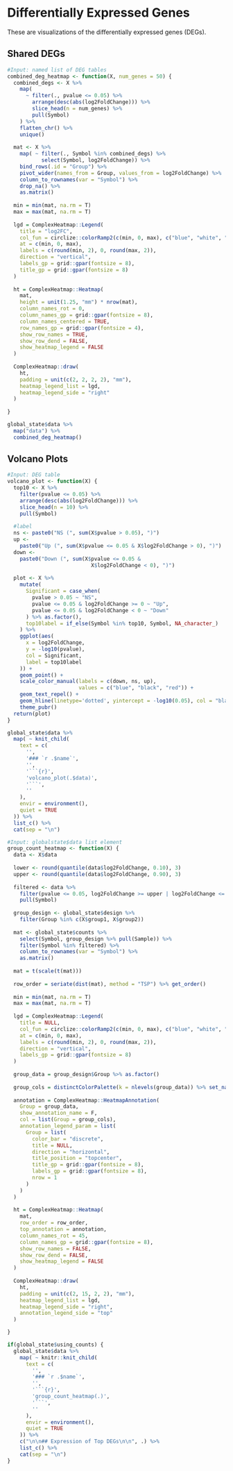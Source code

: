 # Differentially Expressed Genes

These are visualizations of the differentially expressed genes (DEGs).

## Shared DEGs
```r
#Input: named list of DEG tables
combined_deg_heatmap <- function(X, num_genes = 50) {
  combined_degs <- X %>%
    map(
      ~ filter(., pvalue <= 0.05) %>%
        arrange(desc(abs(log2FoldChange))) %>%
        slice_head(n = num_genes) %>%
        pull(Symbol)
    ) %>%
    flatten_chr() %>%
    unique()
  
  mat <- X %>%
    map( ~ filter(., Symbol %in% combined_degs) %>%
           select(Symbol, log2FoldChange)) %>%
    bind_rows(.id = "Group") %>%
    pivot_wider(names_from = Group, values_from = log2FoldChange) %>%
    column_to_rownames(var = "Symbol") %>%
    drop_na() %>%
    as.matrix()
  
  min = min(mat, na.rm = T)
  max = max(mat, na.rm = T)
  
  lgd = ComplexHeatmap::Legend(
    title = "log2FC",
    col_fun = circlize::colorRamp2(c(min, 0, max), c("blue", "white", "red")),
    at = c(min, 0, max),
    labels = c(round(min, 2), 0, round(max, 2)),
    direction = "vertical",
    labels_gp = grid::gpar(fontsize = 8),
    title_gp = grid::gpar(fontsize = 8)
  )
  
  ht = ComplexHeatmap::Heatmap(
    mat,
    height = unit(1.25, "mm") * nrow(mat),
    column_names_rot = 0,
    column_names_gp = grid::gpar(fontsize = 8),
    column_names_centered = TRUE,
    row_names_gp = grid::gpar(fontsize = 4),
    show_row_names = TRUE,
    show_row_dend = FALSE,
    show_heatmap_legend = FALSE
  )
  
  ComplexHeatmap::draw(
    ht,
    padding = unit(c(2, 2, 2, 2), "mm"),
    heatmap_legend_list = lgd,
    heatmap_legend_side = "right"
  )
  
}

global_state$data %>%
  map("data") %>%
  combined_deg_heatmap()
```

## Volcano Plots
```r
#Input: DEG table
volcano_plot <- function(X) {
  top10 <- X %>%
    filter(pvalue <= 0.05) %>%
    arrange(desc(abs(log2FoldChange))) %>%
    slice_head(n = 10) %>%
    pull(Symbol)
  
  #label
  ns <- paste0("NS (", sum(X$pvalue > 0.05), ")")
  up <-
    paste0("Up (", sum(X$pvalue <= 0.05 & X$log2FoldChange > 0), ")")
  down <-
    paste0("Down (", sum(X$pvalue <= 0.05 &
                           X$log2FoldChange < 0), ")")
  
  plot <- X %>%
    mutate(
      Significant = case_when(
        pvalue > 0.05 ~ "NS",
        pvalue <= 0.05 & log2FoldChange >= 0 ~ "Up",
        pvalue <= 0.05 & log2FoldChange < 0 ~ "Down"
      ) %>% as.factor(),
      top10label = if_else(Symbol %in% top10, Symbol, NA_character_)
    ) %>%
    ggplot(aes(
      x = log2FoldChange,
      y = -log10(pvalue),
      col = Significant,
      label = top10label
    )) +
    geom_point() +
    scale_color_manual(labels = c(down, ns, up),
                       values = c("blue", "black", "red")) +
    geom_text_repel() +
    geom_hline(linetype='dotted', yintercept = -log10(0.05), col = "black") +
    theme_pubr()
  return(plot)
}

global_state$data %>%
  map( ~ knit_child(
    text = c(
      '',
      '### `r .$name`',
      '',
      '```{r}',
      'volcano_plot(.$data)',
      '```',
      ''
    ),
    envir = environment(),
    quiet = TRUE
  )) %>%
  list_c() %>%
  cat(sep = "\n")
```

<!-- ## Expression of Top DEGs -->
```r
#Input: globalstate$data list element
group_count_heatmap <- function(X) {
  data <- X$data
  
  lower <- round(quantile(data$log2FoldChange, 0.10), 3)
  upper <- round(quantile(data$log2FoldChange, 0.90), 3)
  
  filtered <- data %>%
    filter(pvalue <= 0.05, log2FoldChange >= upper | log2FoldChange <= lower) %>%
    pull(Symbol)
  
  group_design <- global_state$design %>%
    filter(Group %in% c(X$group1, X$group2))
  
  mat <- global_state$counts %>%
    select(Symbol, group_design %>% pull(Sample)) %>%
    filter(Symbol %in% filtered) %>%
    column_to_rownames(var = "Symbol") %>%
    as.matrix()
  
  mat = t(scale(t(mat)))
  
  row_order = seriate(dist(mat), method = "TSP") %>% get_order()
  
  min = min(mat, na.rm = T)
  max = max(mat, na.rm = T)
  
  lgd = ComplexHeatmap::Legend(
    title = NULL,
    col_fun = circlize::colorRamp2(c(min, 0, max), c("blue", "white", "red")),
    at = c(min, 0, max),
    labels = c(round(min, 2), 0, round(max, 2)),
    direction = "vertical",
    labels_gp = grid::gpar(fontsize = 8)
  )
    
  group_data = group_design$Group %>% as.factor()
  
  group_cols = distinctColorPalette(k = nlevels(group_data)) %>% set_names(levels(group_data))
  
  annotation = ComplexHeatmap::HeatmapAnnotation(
    Group = group_data,
    show_annotation_name = F,
    col = list(Group = group_cols),
    annotation_legend_param = list(
      Group = list(
        color_bar = "discrete",
        title = NULL,
        direction = "horizontal",
        title_position = "topcenter",
        title_gp = grid::gpar(fontsize = 8),
        labels_gp = grid::gpar(fontsize = 8),
        nrow = 1
      )
    )
  )
  
  ht = ComplexHeatmap::Heatmap(
    mat,
    row_order = row_order,
    top_annotation = annotation,
    column_names_rot = 45,
    column_names_gp = grid::gpar(fontsize = 8),
    show_row_names = FALSE,
    show_row_dend = FALSE,
    show_heatmap_legend = FALSE
  )
  
  ComplexHeatmap::draw(
    ht,
    padding = unit(c(2, 15, 2, 2), "mm"),
    heatmap_legend_list = lgd,
    heatmap_legend_side = "right",
    annotation_legend_side = "top"
  )

}

if(global_state$using_counts) {
  global_state$data %>%
    map( ~ knitr::knit_child(
      text = c(
        '',
        '### `r .$name`',
        '',
        '```{r}',
        'group_count_heatmap(.)',
        '```',
        ''
      ),
      envir = environment(),
      quiet = TRUE
    )) %>%
    c("\n\n## Expression of Top DEGs\n\n", .) %>%
    list_c() %>%
    cat(sep = "\n")
}
```